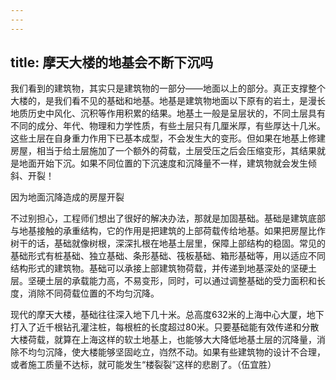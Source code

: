 ```yaml
---
---
---
```

title: 摩天大楼的地基会不断下沉吗
---




我们看到的建筑物，其实只是建筑物的一部分——地面以上的部分。真正支撑整个大楼的，是我们看不见的基础和地基。地基是建筑物地面以下原有的岩土，是漫长地质历史中风化、沉积等作用积累的结果。地基土一般是呈层状的，不同土层具有不同的成分、年代、物理和力学性质，有些土层只有几厘米厚，有些厚达十几米。这些土层在自身重力作用下已基本成型，不会发生大的变形。但如果在地基上修建房屋，相当于给土层施加了一个额外的荷载，土层受压之后会压缩变形，其结果就是地面开始下沉。如果不同位置的下沉速度和沉降量不一样，建筑物就会发生倾斜、开裂！

因为地面沉降造成的房屋开裂



不过别担心，工程师们想出了很好的解决办法，那就是加固基础。基础是建筑底部与地基接触的承重结构，它的作用是把建筑的上部荷载传给地基。如果把房屋比作树干的话，基础就像树根，深深扎根在地基土层里，保障上部结构的稳固。常见的基础形式有桩基础、独立基础、条形基础、筏板基础、箱形基础等，用以适应不同结构形式的建筑物。基础可以承接上部建筑物荷载，并传递到地基深处的坚硬土层。坚硬土层的承载能力高，不易变形，同时，可以通过调整基础的受力面积和长度，消除不同荷载位置的不均匀沉降。

现代的摩天大楼，基础往往深入地下几十米。总高度632米的上海中心大厦，地下打入了近千根钻孔灌注桩，每根桩的长度超过80米。只要基础能有效传递和分散大楼荷载，就算在上海这样的软土地基上，也能够大大降低地基土层的沉降量，消除不均匀沉降，使大楼能够坚固屹立，岿然不动。如果有些建筑物的设计不合理，或者施工质量不达标，就可能发生“楼裂裂”这样的悲剧了。（伍宜胜）